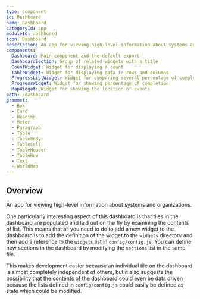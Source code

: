 ```yaml
---
type: component
id: Dashboard
name: Dashboard
categoryId: app
moduleId: dashboard
icon: Dashboard
description: An app for viewing high-level information about systems and organizations.
components:
  Dashboard: Main component and the default export
  DashboardSection: Group of related widgets with a title
  CountWidget: Widget for displaying a count
  TableWidget: Widget for displaying data in rows and columns
  ProgressListWidget: Widget for comparing several percentage of completions
  ProgressWidget: Widget for showing percentage of completion
  MapWidget: Widget for showing the location of events
path: /dashboard
grommet:
  - Box
  - Card
  - Heading
  - Meter
  - Paragraph
  - Table
  - TableBody
  - TableCell
  - TableHeader
  - TableRow
  - Text
  - WorldMap
---
```


## Overview

An app for viewing high-level information about systems and organizations.

One particularly interesting aspect of this dashboard is that tiles in the dashboard are populated and laid
out on the fly by examining the contents of list. This means that all you need to do to
add a new widget to the dashboard is to add the definition of the widget to the `widgets` directory and then
add a reference to the `widgets` list in `config/config.js`. You can define new sections in the dashboard by
modifying the `sections` list in the same file.

This makes development easier because an individual tile on the dashboard is almost completely independent of
others, but it also suggests the possibility that the contents of the dashboard could even be data driven because
the lists defined in `config/config.js` could easily be defined as state which could be modified.
